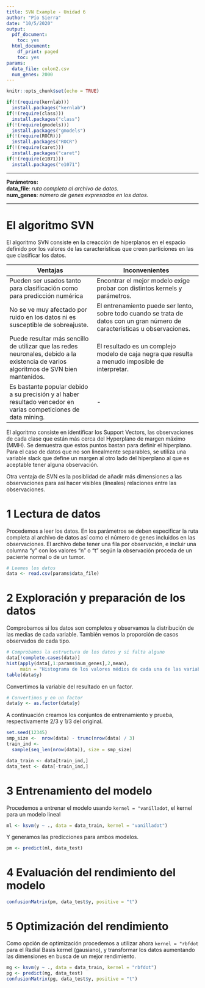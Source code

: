 ```yaml
---
title: SVN Example - Unidad 6
author: "Pío Sierra"
date: "10/5/2020"
output:
  pdf_document:
    toc: yes
  html_document:
    df_print: paged
    toc: yes
params:
  data_file: colon2.csv
  num_genes: 2000
---
```


```r
knitr::opts_chunk$set(echo = TRUE)
```

```r
if(!(require(kernlab)))
  install.packages("kernlab")
if(!(require(class)))
  install.packages("class")
if(!(require(gmodels)))
  install.packages("gmodels")
if(!(require(ROCR)))
  install.packages("ROCR")
if(!(require(caret)))
  install.packages("caret")
if(!(require(e1071)))
  install.packages("e1071")
```

***  
**Parámetros:**  
**data_file**: *ruta completa al archivo de datos.*  
**num_genes**: *número de genes expresados en los datos.*  

*** 


# El algoritmo SVN

El algoritmo SVN consiste en la creacción de hiperplanos en el espacio definido por los valores de las características que creen particiones en las que clasificar los datos.  

Ventajas| Inconvenientes
-----|------
Pueden ser usados tanto para clasificación como para predicción numérica | Encontrar el mejor modelo exige probar con distintos kernels y parámetros.  
No se ve muy afectado por ruido en los datos ni es susceptible de sobreajuste. | El entrenamiento puede ser lento, sobre todo cuando se trata de datos con un gran número de características u observaciones.  
Puede resultar más sencillo de utilizar que las redes neuronales, debido a la existencia de varios algoritmos de SVN bien mantenidos. | El resultado es un complejo modelo de caja negra que resulta a menudo imposible de interpretar.  
Es bastante popular debido a su precisión y al haber resultado vencedor en varias competiciones de data mining. | -  

El algoritmo consiste en identificar los Support Vectors, las observaciones de cada clase que están más cerca del Hyperplano de margen máximo (MMH). Se demuestra que estos puntos bastan para definir el hiperplano. Para el caso de datos que no son linealmente separables, se utiliza una variable slack que define un margen al otro lado del hiperplano al que es aceptable tener alguna observación.  

Otra ventaja de SVN es la posiblidad de añadir más dimensiones a las observaciones para así hacer visibles (lineales) relaciones entre las observaciones.  

# 1 Lectura de datos

Procedemos a leer los datos. En los parámetros se deben especificar la ruta completa al archivo de datos así como el número de genes incluidos en las observaciones. El archivo debe tener una fila por observación, e incluir una columna "y" con los valores "n" o "t" según la observación proceda de un paciente normal o de un tumor.

```r
# Leemos los datos 
data <- read.csv(params$data_file)

```
# 2 Exploración y preparación de los datos

Comprobamos si los datos son completos y observamos la distribución de las medias de cada variable. También vemos la proporción de casos observados de cada tipo.
```r
# Comprobamos la estructura de los datos y si falta alguno
data[!complete.cases(data)]
hist(apply(data[,1:params$num_genes],2,mean), 
     main = "Histograma de los valores médios de cada una de las variables")
table(data$y)

```
Convertimos la variable del resultado en un factor.
```r
# Convertimos y en un factor
data$y <- as.factor(data$y)

```
A continuación creamos los conjuntos de entrenamiento y prueba, respectivamente 2/3 y 1/3 del original.
```r
set.seed(12345)
smp_size <-  nrow(data) - trunc(nrow(data) / 3)
train_ind <-
  sample(seq_len(nrow(data)), size = smp_size)

data_train <- data[train_ind,]
data_test <- data[-train_ind,]
```

# 3 Entrenamiento del modelo

Procedemos a entrenar el modelo usando `kernel = "vanilladot`, el kernel para un modelo lineal 
```r
ml <- ksvm(y ~ ., data = data_train, kernel = "vanilladot")

```
Y generamos las predicciones para ambos modelos.  

```r
pm <- predict(ml, data_test)

```
# 4 Evaluación del rendimiento del modelo

```r

confusionMatrix(pm, data_test$y, positive = "t")

```

# 5 Optimización del rendimiento

Como opción de optimización procedemos a utilizar ahora `kernel = "rbfdot` para el Radial Basis kernel (gausiano), y transformar los datos aumentando las dimensiones en busca de un mejor rendimiento.

```r
mg <- ksvm(y ~ ., data = data_train, kernel = "rbfdot")
pg <- predict(mg, data_test)
confusionMatrix(pg, data_test$y, positive = "t")
```

